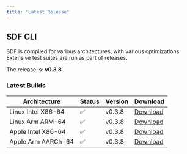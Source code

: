 ```yaml
---
title: "Latest Release" 
---
```


## SDF CLI

SDF is compiled for various architectures, with various optimizations. Extensive
test suites are run as part of releases.

The  release is: **v0.3.8**

### Latest Builds

| Architecture           | Status | Version | Download |
| ---------------------- | ------ | ------- | -------- |
| Linux Intel X86-64     |   ✅   | v0.3.8  | [Download](https://cdn.sdf.com/releases/download/sdf-v0.3.8-x86_64-unknown-linux-musl.tar.gz) |
| Linux Arm ARM-64       |   ✅   | v0.3.8  | [Download](https://cdn.sdf.com/releases/download/sdf-v0.3.8-arm-unknown-linux-gnueabihf.tar.gz) |
| Apple Intel X86-64     |   ✅   | v0.3.8  | [Download](https://cdn.sdf.com/releases/download/sdf-v0.3.8-x86_64-apple-darwin.tar.gz) |
| Apple Arm AARCh-64     |   ✅   | v0.3.8  | [Download](https://cdn.sdf.com/releases/download/sdf-v0.3.8-aarch64-apple-darwin.tar.gz) |
